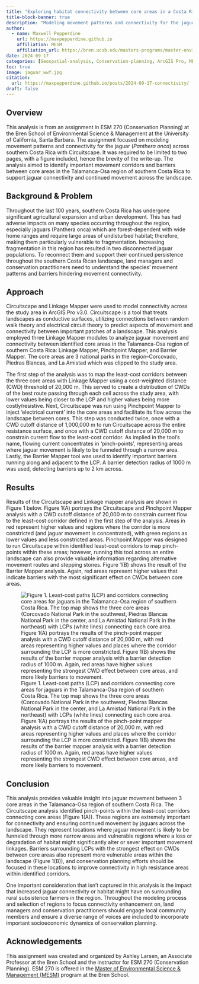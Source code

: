 ```yaml
---
title: "Exploring habitat connectivity between core areas in a Costa Rican landscape"
title-block-banner: true
description: "Modeling movement patterns and connectivity for the jaguar (Panthera onca) across southern Costa Rica with Circuitscape"
author: 
  - name: Maxwell Pepperdine
    url: https://maxpepperdine.github.io
    affiliation: MESM
    affiliation_url: https://bren.ucsb.edu/masters-programs/master-environmental-science-and-management 
date: 2024-09-17
categories: [Geospatial-analysis, Conservation-planning, ArcGIS Pro, MESM]
toc: true
image: jaguar_wwf.jpg
citation: 
  url: https://maxpepperdine.github.io/posts/2024-09-17-connectivity/
draft: false
---
```


## Overview

This analysis is from an assignment in ESM 270 (Conservation Planning) at the Bren School of Environmental Science & Management at the University of California, Santa Barbara. The assignment focused on modeling movement patterns and connectivity for the jaguar (*Panthera onca*) across southern Costa Rica with Circuitscape. It was required to be limited to two pages, with a figure included, hence the brevity of the write-up. The analysis aimed to identify important movement corridors and barriers between core areas in the Talamanca-Osa region of southern Costa Rica to support jaguar connectivity and continued movement across the landscape.

## Background & Problem

Throughout the last 100 years, southern Costa Rica has undergone significant agricultural expansion and urban development. This has had adverse impacts on many species occurring throughout the region, especially jaguars (Panthera onca) which are forest-dependent with wide home ranges and require large areas of undisturbed habitat; therefore, making them particularly vulnerable to fragmentation. Increasing fragmentation in this region has resulted in two disconnected jaguar populations. To reconnect them and support their continued persistence throughout the southern Costa Rican landscape, land managers and conservation practitioners need to understand the species’ movement patterns and barriers hindering movement connectivity.

## Approach

Circuitscape and Linkage Mapper were used to model connectivity across the study area in ArcGIS Pro v3.0. Circuitscape is a tool that treats landscapes as conductive surfaces, utilizing connections between random walk theory and electrical circuit theory to predict aspects of movement and connectivity between important patches of a landscape. This analysis employed three Linkage Mapper modules to analyze jaguar movement and connectivity between identified core areas in the Talamanca-Osa region of southern Costa Rica: Linkage Mapper, Pinchpoint Mapper, and Barrier Mapper. The core areas are 3 national parks in the region–Corcovado, Piedras Blancas, and La Amistad which was clipped to the study area.

The first step of the analysis was to map the least-cost corridors between the three core areas with Linkage Mapper using a cost-weighted distance (CWD) threshold of 20,000 m. This served to create a distribution of CWDs of the best route passing through each cell across the study area, with lower values being closer to the LCP and higher values being more costly/resistive. Next, Circuitscape was run using Pinchpoint Mapper to inject ‘electrical current’ into the core areas and facilitate its flow across the landscape between cores. This step was conducted twice, once with a CWD cutoff distance of 1,000,000 m to run Circuitscape across the entire resistance surface, and once with a CWD cutoff distance of 20,000 m to constrain current flow to the least-cost corridor. As implied in the tool’s name, flowing current concentrates in ‘pinch-points’, representing areas where jaguar movement is likely to be funneled through a narrow area. Lastly, the Barrier Mapper tool was used to identify important barriers running along and adjacent to the LCP. A barrier detection radius of 1000 m was used, detecting barriers up to 2 km across.

## Results

Results of the Circuitscape and Linkage mapper analysis are shown in Figure 1 below. Figure 1(A) portrays the Circuitscape and Pinchpoint Mapper analysis with a CWD cutoff distance of 20,000 m to constrain current flow to the least-cost corridor defined in the first step of the analysis. Areas in red represent higher values and regions where the corridor is more constricted (and jaguar movement is concentrated), with green regions as lower values and less constricted areas. Pinchpoint Mapper was designed to run Circuitscape within identified least-cost corridors to map pinch-points within these areas; however, running this tool across an entire landscape can also provide valuable information regarding alternative movement routes and stepping stones. Figure 1(B) shows the result of the Barrier Mapper analysis. Again, red areas represent higher values that indicate barriers with the most significant effect on CWDs between core areas.

![Figure 1. Least-cost paths (LCP) and corridors connecting core areas for jaguars in the Talamanca-Osa region of southern Costa Rica. The top map shows the three core areas (Corcovado National Park in the southwest, Piedras Blancas National Park in the center, and La Amistad National Park in the northeast) with LCPs (white lines) connecting each core area. Figure 1(A) portrays the results of the pinch-point mapper analysis with a CWD cutoff distance of 20,000 m, with red areas representing higher values and places where the corridor surrounding the LCP is more constricted. Figure 1(B) shows the results of the barrier mapper analysis with a barrier detection radius of 1000 m. Again, red areas have higher values representing the strongest CWD effect between core areas, and more likely barriers to movement.](connectivity_map.jpg)

## Conclusion

This analysis provides valuable insight into jaguar movement between 3 core areas in the Talamanca-Osa region of southern Costa Rica. The Circuitscape analysis identified pinch-points within the least-cost corridors connecting core areas (Figure 1(A)). These regions are extremely important for connectivity and ensuring continued movement by jaguars across the landscape. They represent locations where jaguar movement is likely to be funneled through more narrow areas and vulnerable regions where a loss or degradation of habitat might significantly alter or sever important movement linkages. Barriers surrounding LCPs with the strongest effect on CWDs between core areas also represent more vulnerable areas within the landscape (Figure 1(B)), and conservation planning efforts should be focused in these locations to improve connectivity in high resistance areas within identified corridors.

One important consideration that isn’t captured in this analysis is the impact that increased jaguar connectivity or habitat might have on surrounding rural subsistence farmers in the region. Throughout the modeling process and selection of regions to focus connectivity enhancement on, land managers and conservation practitioners should engage local community members and ensure a diverse range of voices are included to incorporate important socioeconomic dynamics of conservation planning.

## Acknowledgements

This assignment was created and organized by Ashley Larsen, an Associate Professor at the Bren School and the instructor for ESM 270 (Conservation Planning). ESM 270 is offered in the [Master of Environmental Science & Management (MESM)](https://bren.ucsb.edu/masters-programs/master-environmental-science-and-management) program at the Bren School.
